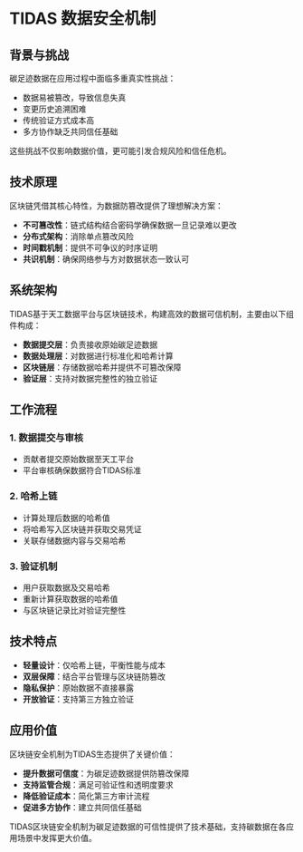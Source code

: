 # TIDAS 数据安全机制

## 背景与挑战

碳足迹数据在应用过程中面临多重真实性挑战：

- 数据易被篡改，导致信息失真
- 变更历史追溯困难
- 传统验证方式成本高
- 多方协作缺乏共同信任基础

这些挑战不仅影响数据价值，更可能引发合规风险和信任危机。

## 技术原理

区块链凭借其核心特性，为数据防篡改提供了理想解决方案：

- **不可篡改性**：链式结构结合密码学确保数据一旦记录难以更改
- **分布式架构**：消除单点篡改风险
- **时间戳机制**：提供不可争议的时序证明
- **共识机制**：确保网络参与方对数据状态一致认可

## 系统架构

TIDAS基于天工数据平台与区块链技术，构建高效的数据可信机制，主要由以下组件构成：

- **数据提交层**：负责接收原始碳足迹数据
- **数据处理层**：对数据进行标准化和哈希计算
- **区块链层**：存储数据哈希并提供不可篡改保障
- **验证层**：支持对数据完整性的独立验证

## 工作流程


<TidasImage filename="TIDAS-blockchain.svg" />

### 1. 数据提交与审核
   - 贡献者提交原始数据至天工平台
   - 平台审核确保数据符合TIDAS标准

### 2. 哈希上链
   - 计算处理后数据的哈希值
   - 将哈希写入区块链并获取交易凭证
   - 关联存储数据内容与交易哈希

### 3. 验证机制
   - 用户获取数据及交易哈希
   - 重新计算获取数据的哈希值
   - 与区块链记录比对验证完整性

## 技术特点

- **轻量设计**：仅哈希上链，平衡性能与成本
- **双层保障**：结合平台管理与区块链防篡改
- **隐私保护**：原始数据不直接暴露
- **开放验证**：支持第三方独立验证

## 应用价值

区块链安全机制为TIDAS生态提供了关键价值：

- **提升数据可信度**：为碳足迹数据提供防篡改保障
- **支持监管合规**：满足可验证性和透明度要求
- **降低验证成本**：简化第三方审计流程
- **促进多方协作**：建立共同信任基础

TIDAS区块链安全机制为碳足迹数据的可信性提供了技术基础，支持碳数据在各应用场景中发挥更大价值。